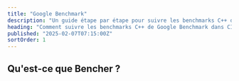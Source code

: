 ```yaml
---
title: "Google Benchmark"
description: "Un guide étape par étape pour suivre les benchmarks C++ de Google Benchmark dans CI"
heading: "Comment suivre les benchmarks C++ de Google Benchmark dans CI"
published: "2025-02-07T07:15:00Z"
sortOrder: 1
---
```



<Intro
  text="comment benchmarker du code C++ avec Google Benchmark"
  url="/fr/learn/benchmarking/cpp/google-benchmark/"
  name="Google Benchmark"
/>

## Qu'est-ce que Bencher ?

<BencherIntro />

<Steps
  adapter="cpp_google"
  url="/fr/docs/explanation/adapters/#-c-google"
/>

<GoogleBenchmark />

<CallToAction lang={Language.fr} />
